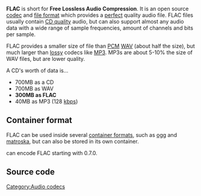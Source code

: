 {{website|FLAC|https://xiph.org/flac/}}
{{xiph|FLAC}}
{{open}}
'''FLAC''' is short for '''Free Lossless Audio Compression'''. It is an open source [[codec]] and [[file format]] which provides a [[lossless|perfect]] quality audio file. FLAC files usually contain [[CD|CD quality]] audio, but can also support almost any audio data with a wide range of sample frequencies, amount of channels and bits per sample. 

FLAC provides a smaller size of file than [[PCM]] [[WAV]] (about half the size), but much larger than [[lossy]] codecs like [[MP3]]. MP3s are about 5-10% the size of WAV files, but are lower quality.

A CD's worth of data is...
* 700MB as a CD
* 700MB as WAV
* '''300MB as FLAC'''
* 40MB as MP3 (128 [[kbps]])

== Container format ==
{{mux|id=flac|encoder=y}}
FLAC can be used inside several [[container format]]s, such as [[ogg]] and [[matroska]], but can also be stored in its own container.

{{VLC}} can encode FLAC starting with 0.7.0.

== Source code ==
{{file|modules/demux/flac.c|input demuxer}}

[[Category:Audio codecs]]